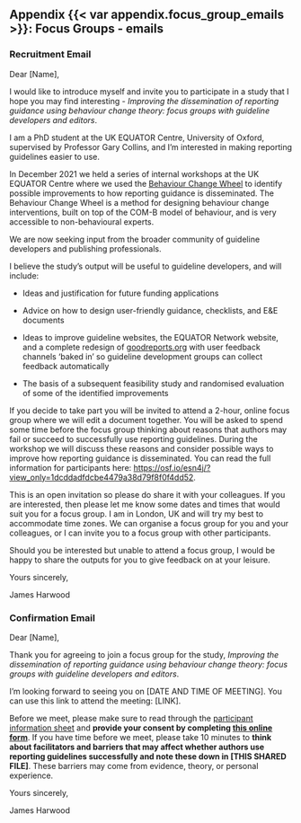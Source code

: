 ## Appendix {{< var appendix.focus_group_emails >}}: Focus Groups - emails {.unnumbered}

### Recruitment Email

Dear \[Name\], 

I would like to introduce myself and invite you to participate in a study that I hope you may find interesting - *Improving the dissemination of reporting guidance using behaviour change theory: focus groups with guideline developers and editors*.

I am a PhD student at the UK EQUATOR Centre, University of Oxford, supervised by Professor Gary Collins, and I’m interested in making reporting guidelines easier to use.

In December 2021 we held a series of internal workshops at the UK EQUATOR Centre where we used the [Behaviour Change Wheel](#0) to identify possible improvements to how reporting guidance is disseminated. The Behaviour Change Wheel is a method for designing behaviour change interventions, built on top of the COM-B model of behaviour, and is very accessible to non-behavioural experts.

We are now seeking input from the broader community of guideline developers and publishing professionals.

I believe the study’s output will be useful to guideline developers, and will include:

-   Ideas and justification for future funding applications

-   Advice on how to design user-friendly guidance, checklists, and E&E documents

-   Ideas to improve guideline websites, the EQUATOR Network website, and a complete redesign of [goodreports.org](http://www.goodreports.org/) with user feedback channels ‘baked in’ so guideline development groups can collect feedback automatically

-   The basis of a subsequent feasibility study and randomised evaluation of some of the identified improvements

If you decide to take part you will be invited to attend a 2-hour, online focus group where we will edit a document together. You will be asked to spend some time before the focus group thinking about reasons that authors may fail or succeed to successfully use reporting guidelines. During the workshop we will discuss these reasons and consider possible ways to improve how reporting guidance is disseminated. You can read the full information for participants here: <https://osf.io/esn4j/?view_only=1dcddadfdcbe4479a38d79f8f0f4dd52>.

This is an open invitation so please do share it with your colleagues. If you are interested, then please let me know some dates and times that would suit you for a focus group. I am in London, UK and will try my best to accommodate time zones. We can organise a focus group for you and your colleagues, or I can invite you to a focus group with other participants.

Should you be interested but unable to attend a focus group, I would be happy to share the outputs for you to give feedback on at your leisure.

Yours sincerely,

James Harwood

### Confirmation Email

Dear \[Name\],

Thank you for agreeing to join a focus group for the study, *Improving the dissemination of reporting guidance using behaviour change theory: focus groups with guideline developers and editors*.

I’m looking forward to seeing you on \[DATE AND TIME OF MEETING\]. You can use this link to attend the meeting: \[LINK\].

Before we meet, please make sure to read through the [participant information sheet](https://osf.io/esn4j/?view_only=1dcddadfdcbe4479a38d79f8f0f4dd52) and **provide your consent by completing [this online form](https://oxford.onlinesurveys.ac.uk/reporting-guideline-focus-groups)**. If you have time before we meet, please take 10 minutes to **think about facilitators and barriers that may affect whether authors use reporting guidelines successfully and note these down in \[THIS SHARED FILE\]**. These barriers may come from evidence, theory, or personal experience.

Yours sincerely,

James Harwood